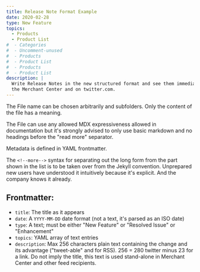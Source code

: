```yaml
---
title: Release Note Format Example
date: 2020-02-28
type: New Feature
topics:
  - Products
  - Product List
#  - Categories
#  - Uncomment-unused
#  - Products
#  - Product List
#  - Products
#  - Product List
description: |
  Write Release Notes in the new structured format and see them immediately published in RSS feeds,
  the Merchant Center and on twitter.com.
---
```


The File name can be chosen arbitrarily and subfolders. Only the content of the file has a meaning.

The File can use any allowed MDX expressiveness allowed in documentation but it's strongly advised to only use basic markdown and no headings before the "read more" separator.

Metadata is defined in YAML frontmatter.

<!--more-->

The `<!--more-->` syntax for separating out the long form from the part shown in the list is to be taken over from the Jekyll convention. Unprepared new users have understood it intuitively because it's explicit. And the company knows it already.

## Frontmatter:
 * `title`: The title as it appears
 * `date`: A `YYYY-MM-DD` date format (not a text, it's parsed as an ISO date)
 * `type`: A text; must be either "New Feature" or "Resolved Issue" or "Enhancement"
 * `topics`: YAML array of text entries
 * `description`: Max 256 characters plain text containing the change and its advantage ("tweet-able" and for RSS).
    256 = 280 twitter minus 23 for a link. Do not imply the title, this text is used stand-alone in Merchant Center and other feed recipients.
